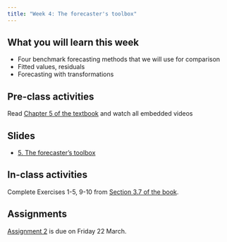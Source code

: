 ```yaml
---
title: "Week 4: The forecaster's toolbox"
---
```


## What you will learn this week

* Four benchmark forecasting methods that we will use for comparison
* Fitted values, residuals
* Forecasting with transformations

## Pre-class activities

Read [Chapter 5 of the textbook](https://otexts.com/fpp3/toolbox.html) and watch all embedded videos

## Slides

* [5. The forecaster's toolbox](slides/5-toolbox.pdf)

## In-class activities

Complete Exercises 1-5, 9-10 from [Section 3.7 of the book](https://otexts.com/fpp3/decomposition-exercises.html).

## Assignments

[Assignment 2](https://learning.monash.edu/mod/assign/view.php?id=1343917) is due on Friday 22 March.
